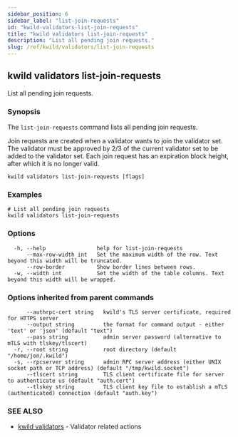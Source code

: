 ```yaml
---
sidebar_position: 6
sidebar_label: "list-join-requests"
id: "kwild-validators-list-join-requests"
title: "kwild validators list-join-requests"
description: "List all pending join requests."
slug: /ref/kwild/validators/list-join-requests
---
```


## kwild validators list-join-requests

List all pending join requests.

### Synopsis

The `list-join-requests` command lists all pending join requests.
	
Join requests are created when a validator wants to join the validator set. The validator must be approved by 2/3 of the current validator set to be added to the validator set.
Each join request has an expiration block height, after which it is no longer valid.

```
kwild validators list-join-requests [flags]
```

### Examples

```
# List all pending join requests
kwild validators list-join-requests
```

### Options

```
  -h, --help                help for list-join-requests
      --max-row-width int   Set the maximum width of the row. Text beyond this width will be truncated.
      --row-border          Show border lines between rows.
  -w, --width int           Set the width of the table columns. Text beyond this width will be wrapped.
```

### Options inherited from parent commands

```
      --authrpc-cert string   kwild's TLS server certificate, required for HTTPS server
      --output string         the format for command output - either 'text' or 'json' (default "text")
      --pass string           admin server password (alternative to mTLS with tlskey/tlscert)
  -r, --root string           root directory (default "/home/jon/.kwild")
  -s, --rpcserver string      admin RPC server address (either UNIX socket path or TCP address) (default "/tmp/kwild.socket")
      --tlscert string        TLS client certificate file for server to authenticate us (default "auth.cert")
      --tlskey string         TLS client key file to establish a mTLS (authenticated) connection (default "auth.key")
```

### SEE ALSO

* [kwild validators](/docs/ref/kwild/validators)	 - Validator related actions

